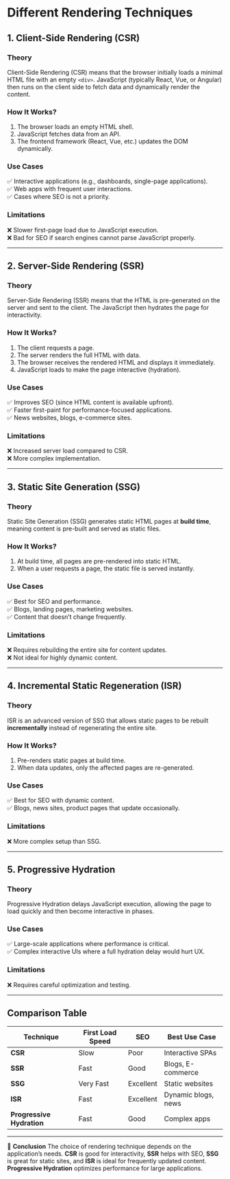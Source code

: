 # Different Rendering Techniques

## 1. Client-Side Rendering (CSR)
### **Theory**
Client-Side Rendering (CSR) means that the browser initially loads a minimal HTML file with an empty `<div>`. JavaScript (typically React, Vue, or Angular) then runs on the client side to fetch data and dynamically render the content.

### **How It Works?**
1. The browser loads an empty HTML shell.
2. JavaScript fetches data from an API.
3. The frontend framework (React, Vue, etc.) updates the DOM dynamically.

### **Use Cases**
✅ Interactive applications (e.g., dashboards, single-page applications).  
✅ Web apps with frequent user interactions.  
✅ Cases where SEO is not a priority.

### **Limitations**
❌ Slower first-page load due to JavaScript execution.  
❌ Bad for SEO if search engines cannot parse JavaScript properly.  

---

## 2. Server-Side Rendering (SSR)
### **Theory**
Server-Side Rendering (SSR) means that the HTML is pre-generated on the server and sent to the client. The JavaScript then hydrates the page for interactivity.

### **How It Works?**
1. The client requests a page.
2. The server renders the full HTML with data.
3. The browser receives the rendered HTML and displays it immediately.
4. JavaScript loads to make the page interactive (hydration).

### **Use Cases**
✅ Improves SEO (since HTML content is available upfront).  
✅ Faster first-paint for performance-focused applications.  
✅ News websites, blogs, e-commerce sites.

### **Limitations**
❌ Increased server load compared to CSR.  
❌ More complex implementation.  

---

## 3. Static Site Generation (SSG)
### **Theory**
Static Site Generation (SSG) generates static HTML pages at **build time**, meaning content is pre-built and served as static files.

### **How It Works?**
1. At build time, all pages are pre-rendered into static HTML.
2. When a user requests a page, the static file is served instantly.

### **Use Cases**
✅ Best for SEO and performance.  
✅ Blogs, landing pages, marketing websites.  
✅ Content that doesn’t change frequently.

### **Limitations**
❌ Requires rebuilding the entire site for content updates.  
❌ Not ideal for highly dynamic content.

---

## 4. Incremental Static Regeneration (ISR)
### **Theory**
ISR is an advanced version of SSG that allows static pages to be rebuilt **incrementally** instead of regenerating the entire site.

### **How It Works?**
1. Pre-renders static pages at build time.
2. When data updates, only the affected pages are re-generated.

### **Use Cases**
✅ Best for SEO with dynamic content.  
✅ Blogs, news sites, product pages that update occasionally.

### **Limitations**
❌ More complex setup than SSG.

---

## 5. Progressive Hydration
### **Theory**
Progressive Hydration delays JavaScript execution, allowing the page to load quickly and then become interactive in phases.

### **Use Cases**
✅ Large-scale applications where performance is critical.  
✅ Complex interactive UIs where a full hydration delay would hurt UX.

### **Limitations**
❌ Requires careful optimization and testing.

---

## **Comparison Table**

| Technique | First Load Speed | SEO | Best Use Case |
|-----------|----------------|----|---------------|
| **CSR**  | Slow | Poor | Interactive SPAs |
| **SSR**  | Fast | Good | Blogs, E-commerce |
| **SSG**  | Very Fast | Excellent | Static websites |
| **ISR**  | Fast | Excellent | Dynamic blogs, news |
| **Progressive Hydration** | Fast | Good | Complex apps |

---

🚀 **Conclusion**
The choice of rendering technique depends on the application’s needs. **CSR** is good for interactivity, **SSR** helps with SEO, **SSG** is great for static sites, and **ISR** is ideal for frequently updated content. **Progressive Hydration** optimizes performance for large applications.